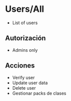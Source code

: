 # Users/All 

- List of users

## Autorización

- Admins only


## Acciones

- Verify user
- Update user data
- Delete user
- Gestionar packs de clases